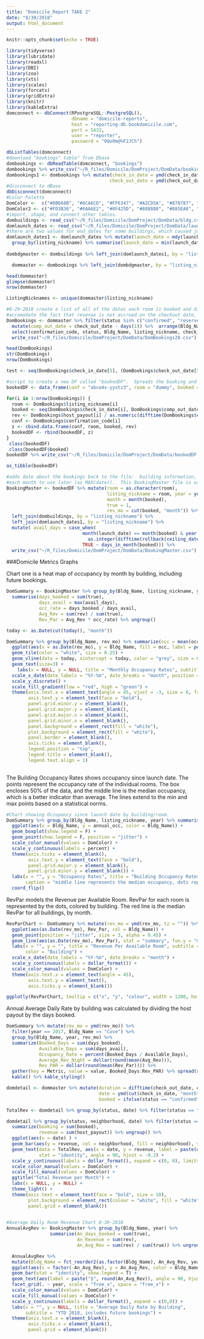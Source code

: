 ```yaml
---
title: "Domicile_Report TAKE 2"
date: "8/30/2018"
output: html_document
---
```


```r
knitr::opts_chunk$set(echo = TRUE)

library(tidyverse)
library(lubridate)
library(readxl)
library(DBI)
library(zoo)
library(xts)
library(scales)
library(forcats)
library(gridExtra)
library(knitr)
library(kableExtra)
domconnect <- dbConnect(RPostgreSQL::PostgreSQL(),
                        dbname = "domicile-reports",
                        host = "reporting-db.bookdomicile.com",
                        port = 5432,
                        user = "reporter",
                        password = "0Qo0m@%F2JCh")

dbListTables(domconnect)
#download "bookings" table" from Dbase
dombookings <- dbReadTable(domconnect, "bookings")
dombookings %>% write_csv("~/R_files/Domicile/DomProject/DomData/bookings.csv")
dombookings1 <- dombookings %>% mutate(check_in_date = ymd(check_in_date, tz = ""),
                                      check_out_date = ymd(check_out_date, tz = ""))
#disconnect to dBase
dbDisconnect(domconnect)
#Color Palette
DomColor <-  c("#8B668B", "#6CA6CD", "#FF6347", "#A2CD5A", "#878787", "#CD853F", "#36648B", "#FFC125", "#fb9a99", "#53868B", "#8B795E")
DomColor2 <- c("#FD3B36", "#6AA6E2", "#0F425D", "#888888", "#885EA8", "#7ED321", "#FF7F00", "#FFB90F", "#698B69", "#CDBA96")
#import, shape, and connect other tables.
dombuildings <- read_csv("~/R_files/Domicile/DomProject/DomData/bldg.csv") %>% write_csv("~/R_files/Domicile/DomProject/DomData/dombuildings.csv")
domlaunch_dates <- read_csv("~/R_files/Domicile/DomProject/DomData/launch_dates.csv")
#there are two values for end_dates for some buildings, which caused join to duplicate data.  Filtered for Max End-Date.
domlaunch_dates1 <- domlaunch_dates %>% mutate(launch_date = mdy(launch_date, tz = ""), end_date = mdy(end_date, tz = "")) %>% 
  group_by(listing_nickname) %>% summarise(launch_date = min(launch_date), end_date = max(end_date)) %>% ungroup()  
 
dombdgmaster <- dombuildings %>% left_join(domlaunch_dates1, by = "listing_nickname")  

  dommaster <- dombookings %>% left_join(dombdgmaster, by = "listing_nickname") 

head(dommaster)
glimpse(dommaster)
nrow(dommaster)

ListingNicknames <- unique(dommaster$listing_nickname)

#8-29-2018 create a list of all of the dates each room is booked and divide revenue by # of nights.  The sequence of dates is reduced by one day to 
#accomodate the fact that revenue is not accrued on the checkout date, and that someone may check-in on the checkout date.
DomBookings <- dommaster %>% filter(status %in% c("confirmed", "reserved") & host_payout > 0 & (!is.na(check_in_date) | !is.na(check_out_date))) %>% 
  mutate(comp_out_date = check_out_date - days(1)) %>%  arrange(Bldg_Name, listing_nickname) %>% 
  select(confirmation_code, status, Bldg_Name, listing_nickname, check_in_date, comp_out_date, check_out_date, host_payout) %>%  
  write_csv("~/R_files/Domicile/DomProject/DomData/DomBookings28.csv")

head(DomBookings)
str(DomBookings)
nrow(DomBookings)

test <- seq(DomBookings$check_in_date[5], (DomBookings$check_out_date[5]), by = "day")

#script to create a new DF called "bookedDF".  Spreads the booking and booking revenue into individual days
bookedDF <- data_frame(conf = "abce4x-yyxtz3", room = "dummy", booked = ymd("2018-01-31", tz = ""), rev = 0)

for(i in 1:nrow(DomBookings)) {
  room <- DomBookings$listing_nickname[i]
  booked <- seq(DomBookings$check_in_date[i], DomBookings$comp_out_date[i], by = "day")
  rev <- DomBookings$host_payout[i] / as.numeric(difftime(DomBookings$check_out_date[i], DomBookings$check_in_date[i], units = "days"))
  conf <- DomBookings$confirmation_code[i]
  z <- cbind.data.frame(conf, room, booked, rev)
  bookedDF <- rbind(bookedDF, z)
}
 class(bookedDF)
 class(bookedDF$booked)
bookedDF %>% write_csv("~/R_files/Domicile/DomProject/DomData/bookedDF.csv")

as_tibble(bookedDF)

#adds date about the bookings back to the file:  building information, launch/end dates, and calculates the available days in 
#each month to use later (as MAX(date)).  This BookingMaster file is used as the base for the charts.
BookingMaster <- bookedDF %>% mutate(room = as.character(room), 
                                     listing_nickname = room, year = year(booked), 
                                     month = month(booked), 
                                     true = 1, 
                                     rev_mo = cut(booked, "month")) %>% 
  left_join(dombuildings, by = "listing_nickname") %>% 
  left_join(domlaunch_dates1, by = "listing_nickname") %>%  
  mutate( avail_days = case_when(
                            month(launch_date) == month(booked) & year(launch_date) == year(booked) ~ 
                              as.integer(difftime(rollback(ceiling_date(booked, unit = "month")), launch_date, "days")),
                            TRUE ~ days_in_month(booked))) %>%
  write_csv("~/R_files/Domicile/DomProject/DomData/BookingMaster.csv")

```

###Domicile Metrics Graphs

Chart one is a heat map of occupancy by month by building, including future bookings.   


```r
DomSummary <- BookingMaster %>% group_by(Bldg_Name, listing_nickname, year, rev_mo) %>% 
  summarise(days_booked = sum(true), 
            days_avail = max(avail_days), 
            occ_rate = days_booked / days_avail, 
            Avg_Rev = sum(rev) / sum(true),
            Rev_Par = Avg_Rev * occ_rate) %>% ungroup()

today <- as.Date(cut(today(), "month"))

DomSummary %>% group_by(Bldg_Name, rev_mo) %>% summarize(occ = mean(occ_rate)) %>% ungroup() %>% 
  ggplot(aes(x = as.Date(rev_mo), y = Bldg_Name, fill = occ, label = percent(occ))) +
  geom_tile(color = "white", size = 0.25) +
  geom_vline(data = today, xintercept = today, color = "grey", size = 6, alpha = 0.45) +
  geom_text(size=3) + 
    labs(x = NULL, y = NULL, title = "Monthly Occupancy Rates", subtitle = "by building, grey reference line is current month") + 
  scale_x_date(date_labels = "%Y-%m", date_breaks = "month", position = "top", expand = c(0,0)) +
  scale_y_discrete() +
  scale_fill_gradient(low = "red", high = "green") +
  theme(axis.text.x = element_text(angle = 45, vjust = -3, size = 6, face = "bold"),
        axis.text.y = element_text(face = "bold"),
        panel.grid.minor.y = element_blank(),
        panel.grid.major.y = element_blank(),
        panel.grid.major.x = element_blank(),
        panel.grid.minor.x = element_blank(),
        panel.background = element_rect(fill = "white"), 
        plot.background = element_rect(fill = "white"),
        panel.border = element_blank(),
        axis.ticks = element_blank(),
        legend.position = "top",
        legend.title = element_blank(),
        legend.text.align = 1)
 

```


The Building Occupancy Rates shows occupancy since launch date.   The points represent the occupancy rate of the individual rooms.  The box encloses 50% of the data, and the middle line is the median occupancy, which is a better indicator than average.  The lines extend to the min and max points based on a statistical norms.  

```r

#Chart showing Occupancy since launch date by building/room.
DomSummary %>% group_by(Bldg_Name, listing_nickname, year) %>% summarise(annual_occ = mean(occ_rate)) %>%
  ggplot(aes(x = Bldg_Name, y = annual_occ, color = Bldg_Name)) + 
  geom_boxplot(show.legend = F) +
  geom_point(show.legend = F, position = "jitter") +
  scale_color_manual(values = DomColor) +
  scale_y_continuous(labels = percent) +
  theme(axis.ticks = element_blank(),
        axis.text.y = element_text(face = "bold"),
        panel.grid.major.y = element_blank(),
        panel.grid.minor.y = element_blank()) +
  labs(x = "", y = "Occupancy Rates", title = "Building Occupancy Rates", subtitle = "from launch date through current date, each unit", 
       caption = "middle line represents the median occupancy, dots represent the individual units, box represents 50% of the data") +
  coord_flip()
```

RevPar models the Revenue per Available Room.  RevPar for each room is represented by the dots, colored by building.   The red line is the median RevPar for all buildings, by month.  

```r

RevParChart <- DomSummary %>% mutate(rev_mo = ymd(rev_mo, tz = "")) %>% filter(rev_mo <= today()) %>%
  ggplot(aes(as.Date(rev_mo), Rev_Par, col = Bldg_Name)) +
  geom_point(position = "jitter", size = 3, alpha = 0.45) + 
  geom_line(aes(as.Date(rev_mo), Rev_Par), stat = "summary", fun.y = "median", color = "red", size = 2, alpha = 0.75, show.legend = F) +
  labs(x = "", y = "", title = "Revenue Per Available Room", subtitle = paste("trend through", today()), 
       color = "Building") +
  scale_x_date(date_labels = "%Y-%m", date_breaks = "month") +
  scale_y_continuous(labels = dollar_format()) +
  scale_color_manual(values = DomColor) +
  theme(axis.text.x = element_text(angle = 45),
        axis.text.y = element_text(),
        axis.ticks.y = element_blank())

ggplotly(RevParChart, tooltip = c("x", "y", "colour", width = 1200, height = 800))

```

Annual Average Daily Rate by building was calculated by dividing the host payout by the days booked.  

```r

DomSummary %>% mutate(rev_mo = ymd(rev_mo)) %>%
  filter(year == 2017, Bldg_Name == "Cove") %>% 
  group_by(Bldg_Name, year, rev_mo) %>% 
  summarize(Booked_Days = sum(days_booked),
            Available_Days = sum(days_avail),
            Occupancy_Rate = percent(Booked_Days / Available_Days),
            Average_Rev_Night = dollar(round(mean(Avg_Rev))),
            Rev_PAR = dollar(round(mean(Rev_Par)))) %>%
  gather(key = Metric, value = value, Booked_Days:Rev_PAR) %>% spread(rev_mo, value, fill = 0) %>% 
  kable() %>% kable_styling()


```

```r
domdetail <- dommaster %>% mutate(duration = difftime(check_out_date, check_in_date, "days"), 
                                  date = ymd(cut(check_in_date, "month"), tz = ""),
                                  booked = ifelse(status == "confirmed", 1, 0)) 

TotalRev <- domdetail %>% group_by(status, date) %>% filter(status == "confirmed") %>% summarise(revenue = sum(host_payout)) %>% ungroup()

domdetail %>% group_by(status, neighborhood, date) %>% filter(status == "confirmed") %>%
  summarize(booking = sum(booked),
            revenue = sum(host_payout)) %>% ungroup() %>%  
  ggplot(aes(x = date) ) + 
  geom_bar(aes(y = revenue, col = neighborhood, fill = neighborhood), stat = "identity") +
  geom_text(data = TotalRev, aes(x = date, y = revenue, label = paste(dollar(round(revenue / 1000)),"K")), 
            stat = "identity", angle = 90, hjust = -0.2) +
  scale_y_continuous(labels = dollar_format(), expand = c(0, 0), limits = c(0, 500000)) +
  scale_color_manual(values = DomColor) +
  scale_fill_manual(values = DomColor) + 
  ggtitle("Total Revenue per Month") + 
  labs(x = NULL, y = NULL) +
  theme_light() + 
  theme(axis.text = element_text(face = "bold", size = 10),
        plot.background = element_rect(colour = "white", fill = "white"),
        panel.grid = element_blank())
        
```

```r

#Average Daily Room Revenue Chart 8-30-2018
AnnualAvgRev <- BookingMaster %>% group_by(Bldg_Name, year) %>% 
                summarise(An_days_booked = sum(true),
                          An_Revenue = sum(rev),
                          An_Avg_Rev = sum(rev) / sum(true)) %>% ungroup()

  AnnualAvgRev %>% 
  mutate(Bldg_Name = fct_reorder2(as.factor(Bldg_Name), An_Avg_Rev, year)) %>% 
  ggplot(aes(x = factor(-An_Avg_Rev), y = An_Avg_Rev, color = Bldg_Name , fill = Bldg_Name)) +
  geom_bar(stat = "identity", show.legend = T) + 
  geom_text(aes(label = paste("$", round(An_Avg_Rev)), angle = 90, hjust = -0.5))  +
  facet_grid(. ~ year, scale = "free_x", space = "free_x") +
  scale_color_manual(values = DomColor) +
  scale_fill_manual(values = DomColor) +
  scale_y_continuous(labels = dollar_format(), expand = c(0,0)) +
  labs(x = "", y = NULL, title = "Average Daily Rate by Building", 
       subtitle = "YTD 2018, includes future bookings") +
  theme(axis.text.x = element_blank(),
        axis.ticks.x = element_blank(),
        panel.grid = element_blank())

```